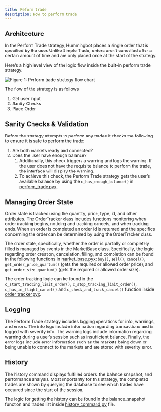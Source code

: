 ```yaml
---
title: Peform trade
description: How to perform trade
---
```


## Architecture

In the Perform Trade strategy, Hummingbot places a single order that is specified by the user. Unlike Simple Trade, orders aren’t cancelled after a certain amount of time and are only placed once at the start of the strategy.

Here's a high level view of the logic flow inside the built-in perform trade strategy.

![Figure 1: Perform trade strategy flow chart](perform-trade-flowchart.svg)

The flow of the strategy is as follows

1. Get user input
2. Sanity Checks
3. Place Order

## Sanity Checks & Validation

Before the strategy attempts to perform any trades it checks the following to ensure it is safe to perform the trade:

1. Are both markets ready and connected?
2. Does the user have enough balance?
   1. Additionally, this check triggers a warning and logs the warning. If the user does not have the requisite balance to perform the trade, the interface will display the warning.
   2. To achieve this check, the Perform Trade strategy gets the user’s available balance by using the `c_has_enough_balance()` in [perform_trade.pyx](https://github.com/CoinAlpha/hummingbot/blob/development/hummingbot/strategy/dev_2_perform_trade/dev_2_perform_trade.pyx).

## Managing Order State

Order state is tracked using the quantity, price, type, id, and other attributes.
The OrderTracker class includes functions monitoring when order tracking begins, noticing and tracking cancels, and when tracking ends. When an order is completed an order id is returned and the specifics concerning the order can be determined by using the OrderTracker class.

The order state, specifically, whether the order is partially or completely filled is managed by events in the MarketBase class. Specifically, the logic regarding order creation, cancelation, filling, and completion can be found in the following functions in [market_base.pyx](https://github.com/CoinAlpha/hummingbot/blob/master/hummingbot/market/market_base.pyx): `buy()`, `sell()`, `cancel()`, `get_order_price_quantum()` (gets the required or allowed order price), and `get_order_size_quantum()` (gets the required or allowed order size).

The order tracking logic can be found in the `c_start_tracking_limit_order()`, `c_stop_tracking_limit_order()`, `c_has_in_flight_cancel()` and `c_check_and_track_cancel()` function inside [order_tracker.pyx](https://github.com/CoinAlpha/hummingbot/blob/master/hummingbot/strategy/order_tracker.pyx).

## Logging

The Perform Trade strategy includes logging operations for info, warnings, and errors. The info logs include information regarding transactions and is logged with severity info. The warning logs include information regarding warning during a user’s session such as insufficient balance. Finally, the error logs include error information such as the markets being down or being unable to connect to the markets and are stored with severity error.

## History

The history command displays fulfilled orders, the balance snapshot, and performance analysis.
Most importantly for this strategy, the completed trades are shown by querying the database to see which trades have occurred since the start of the session.

The logic for getting the history can be found in the balance_snapshot function and trades list inside [history_command.py](https://github.com/CoinAlpha/hummingbot/blob/master/hummingbot/client/command/history_command.py) file.
